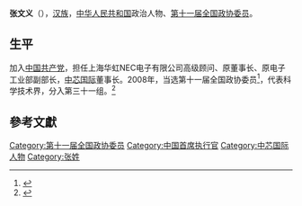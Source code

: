 '''张文义'''（{{bd|1946年||}}），[[汉族|汉族]]，[[中华人民共和国|中华人民共和国]]政治人物、[[第十一届全国政协委员|第十一届全国政协委员]]。

==生平==
加入[[中国共产党|中国共产党]]，担任上海华虹NEC电子有限公司高级顾问、原董事长、原电子工业部副部长，[[中芯国际|中芯国际]]董事长。2008年，当选第十一届全国政协委员<ref>{{cite news|title=第十一届全国政协委员名单|url=http://www.indaa.com.cn/zt/2009qglh/zxzs/200903/t20090303_127573.html|accessdate=2013-04-09|newspaper=新华社北京1月25日电 中国人民政治协商会议第十一届全国委员会委员名单(共2237人，2008年1月25日政协第十届全国委员会常务委员会第二十次会议通过)|date=2008年1月25日|deadurl=yes|archiveurl=https://web.archive.org/web/20130928014403/http://www.indaa.com.cn/zt/2009qglh/zxzs/200903/t20090303_127573.html|archivedate=2013年9月28日|df=}}</ref>，代表科学技术界，分入第三十一组。<ref>{{cite news|title=全国政协信息-张文义|url=http://www.cppcc.gov.cn/CMS/wylibary/showJcwyxtInfoWylibary.action?tabJcwyxt.guid=11W0010400&wytype=wjwy|accessdate=2013-04-11|newspaper=全国政协委员会}}</ref>

==參考文獻==
{{reflist}}

{{中国政治人物小作品}}

{{DEFAULTSORT:Z}}
[[Category:第十一届全国政协委员|Category:第十一届全国政协委员]]
[[Category:中国首席执行官|Category:中国首席执行官]]
[[Category:中芯国际人物|Category:中芯国际人物]]
[[Category:张姓|Category:张姓]]